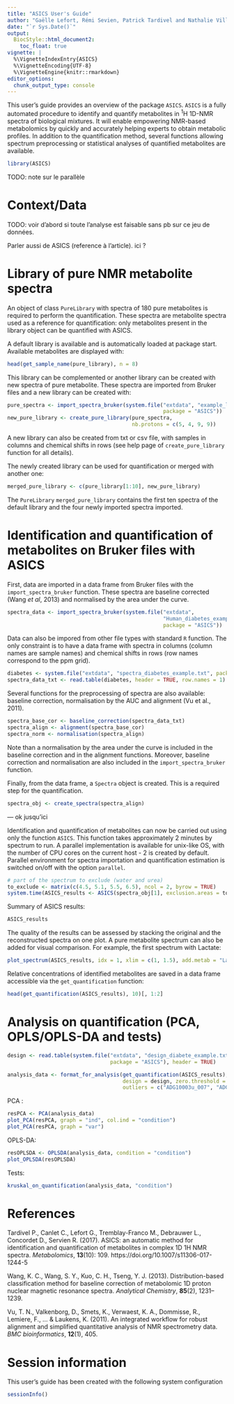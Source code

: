 ```yaml
---
title: "ASICS User's Guide"
author: "Gaëlle Lefort, Rémi Sevien, Patrick Tardivel and Nathalie Villa-Vialaneix"
date: "`r Sys.Date()`"
output:
  BiocStyle::html_document2:
    toc_float: true
vignette: |
  %\VignetteIndexEntry{ASICS}
  %\VignetteEncoding{UTF-8}
  %\VignetteEngine{knitr::rmarkdown}
editor_options: 
  chunk_output_type: console
---
```



This user's guide provides an overview of the package `ASICS`. `ASICS` is a 
fully automated procedure to identify and quantify metabolites in $^1$H 1D-NMR 
spectra of biological mixtures. It will enable empowering NMR-based metabolomics
by quickly and accurately helping experts to obtain metabolic profiles. In 
addition to the quantification method, several functions allowing spectrum 
preprocessing or statistical analyses of quantified metabolites are available.

```r
library(ASICS)
```

TODO: note sur le parallèle

# Context/Data

TODO: voir d'abord si toute l'analyse est faisable sans pb sur ce jeu de données.

Parler aussi de ASICS (reference à l'article). ici ?

# Library of pure NMR metabolite spectra

An object of class `PureLibrary` with spectra of 180 pure metabolites is 
required to perform the quantification. These spectra are metabolite spectra used
as a reference for quantification: only 
metabolites present in the library object can be quantified with ASICS.

A default library is available and is automatically loaded at package start. Available 
metabolites are displayed with:
```r
head(get_sample_name(pure_library), n = 8)
```

This library can be complemented or another library can be created with 
new spectra of pure metabolite. These spectra are imported from Bruker files and
a new library can be created with:
```r
pure_spectra <- import_spectra_bruker(system.file("extdata", "example_library", 
                                                  package = "ASICS"))
new_pure_library <- create_pure_library(pure_spectra, 
                                        nb.protons = c(5, 4, 9, 9))
```
A new library can also be created from txt or csv file, with samples in columns 
and chemical shifts in rows (see help page of `create_pure_library` function for
all details).


The newly created library can be used for quantification or merged with another one:
```r
merged_pure_library <- c(pure_library[1:10], new_pure_library)
```
The `PureLibrary` `merged_pure_library` contains the first ten spectra of the
default library and the four newly imported spectra imported.



# Identification and quantification of metabolites on Bruker files with ASICS

First, data are imported in a data frame from Bruker files with the 
`import_spectra_bruker` function. These spectra are baseline corrected 
(Wang *et al*, 2013) and normalised by the area under the curve.
```r
spectra_data <- import_spectra_bruker(system.file("extdata", 
                                                  "Human_diabetes_example", 
                                                  package = "ASICS"))
```

Data can also be impored from other file types with standard `R` function. 
The only constraint is to have a data frame with spectra in columns 
(column names are sample names) and chemical shifts in rows (row names correspond to 
the ppm grid).
```r
diabetes <- system.file("extdata", "spectra_diabetes_example.txt", package = "ASICS")
spectra_data_txt <- read.table(diabetes, header = TRUE, row.names = 1)
```

Several functions for the preprocessing of spectra are also available: baseline 
correction, normalisation by the AUC and alignment (Vu et al., 2011).
```r
spectra_base_cor <- baseline_correction(spectra_data_txt)
spectra_align <- alignment(spectra_base_cor)
spectra_norm <- normalisation(spectra_align)
```
Note than a normalisation by the area under the curve is included in the 
baseline correction and in the alignment functions. Moreover, baseline correction and
normalisation are also included in the `import_spectra_bruker` function.


Finally, from the data frame, a `Spectra` object is created. This is a required 
step for the quantification.
```r
spectra_obj <- create_spectra(spectra_align)
```

--- ok jusqu'ici


Identification and quantification of metabolites can now be carried out using only 
the function `ASICS`. This function takes approximately 2 minutes by 
spectrum to run. A parallel implementation is available for unix-like OS, with the number of 
CPU cores on the current host - 2 is created by default. Parallel environment
for spectra importation and quantification estimation is switched on/off with
the option `parallel`.
```r
# part of the spectrum to exclude (water and urea)
to_exclude <- matrix(c(4.5, 5.1, 5.5, 6.5), ncol = 2, byrow = TRUE)
system.time(ASICS_results <- ASICS(spectra_obj[1], exclusion.areas = to_exclude))
```

Summary of ASICS results:
```r
ASICS_results
```


The quality of the results can be assessed by stacking the original and 
the reconstructed spectra on one plot. A pure metabolite spectrum can also be 
added for visual comparison. For example, the first spectrum with Lactate:
```r
plot_spectrum(ASICS_results, idx = 1, xlim = c(1, 1.5), add.metab = "Lactate")
```

Relative concentrations of identified metabolites are saved in a data frame
accessible via the `get_quantification` function:
```r
head(get_quantification(ASICS_results), 10)[, 1:2]
```

# Analysis on quantification (PCA, OPLS/OPLS-DA and tests)



```r
design <- read.table(system.file("extdata", "design_diabete_example.txt", 
                                 package = "ASICS"), header = TRUE)
```


```r
analysis_data <- format_for_analysis(get_quantification(ASICS_results),
                                     design = design, zero.threshold = 0.5, 
                                     outliers = c("ADG10003u_007", "ADG19007u_163"))
```


PCA : 
```r
resPCA <- PCA(analysis_data)
plot_PCA(resPCA, graph = "ind", col.ind = "condition")
plot_PCA(resPCA, graph = "var")
```


OPLS-DA:
```r
resOPLSDA <- OPLSDA(analysis_data, condition = "condition")
plot_OPLSDA(resOPLSDA)
```

Tests:
```r
kruskal_on_quantification(analysis_data, "condition")
```




# References 


Tardivel P., Canlet C., Lefort G., Tremblay-Franco M., Debrauwer L., Concordet 
D., Servien R. (2017). ASICS: an automatic method for identification and 
quantification of metabolites in complex 1D 1H NMR spectra. *Metabolomics*,
**13**(10): 109. https://doi.org/10.1007/s11306-017-1244-5

Wang, K. C., Wang, S. Y., Kuo, C. H., Tseng, Y. J. (2013). Distribution-based 
classification method for baseline correction of metabolomic 1D proton nuclear 
magnetic resonance spectra. *Analytical Chemistry*, **85**(2), 1231–1239.

Vu, T. N., Valkenborg, D., Smets, K., Verwaest, K. A., Dommisse, R., Lemiere, 
F., ... & Laukens, K. (2011). An integrated workflow for robust alignment and 
simplified quantitative analysis of NMR spectrometry data. 
*BMC bioinformatics*, **12**(1), 405.

# Session information

This user's guide has been created with the following system configuration
```r
sessionInfo()
```

